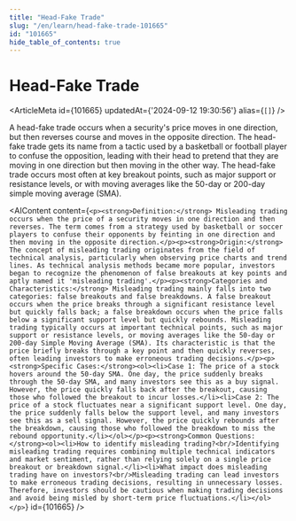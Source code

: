 ```yaml
---
title: "Head-Fake Trade"
slug: "/en/learn/head-fake-trade-101665"
id: "101665"
hide_table_of_contents: true
---
```



# Head-Fake Trade

<ArticleMeta id={101665} updatedAt={'2024-09-12 19:30:56'} alias={`[]`} />
<div className='border-solid border-b border-t-0 my-4 border-[var(--ifm-color-gray-300)]' />

A head-fake trade occurs when a security's price moves in one direction, but then reverses course and moves in the opposite direction. The head-fake trade gets its name from a tactic used by a basketball or football player to confuse the opposition, leading with their head to pretend that they are moving in one direction but then moving in the other way. The head-fake trade occurs most often at key breakout points, such as major support or resistance levels, or with moving averages like the 50-day or 200-day simple moving average (SMA).

<AIContent content={`<p><strong>Definition:</strong> Misleading trading occurs when the price of a security moves in one direction and then reverses. The term comes from a strategy used by basketball or soccer players to confuse their opponents by feinting in one direction and then moving in the opposite direction.</p><p><strong>Origin:</strong> The concept of misleading trading originates from the field of technical analysis, particularly when observing price charts and trend lines. As technical analysis methods became more popular, investors began to recognize the phenomenon of false breakouts at key points and aptly named it 'misleading trading'.</p><p><strong>Categories and Characteristics:</strong> Misleading trading mainly falls into two categories: false breakouts and false breakdowns. A false breakout occurs when the price breaks through a significant resistance level but quickly falls back; a false breakdown occurs when the price falls below a significant support level but quickly rebounds. Misleading trading typically occurs at important technical points, such as major support or resistance levels, or moving averages like the 50-day or 200-day Simple Moving Average (SMA). Its characteristic is that the price briefly breaks through a key point and then quickly reverses, often leading investors to make erroneous trading decisions.</p><p><strong>Specific Cases:</strong><ol><li>Case 1: The price of a stock hovers around the 50-day SMA. One day, the price suddenly breaks through the 50-day SMA, and many investors see this as a buy signal. However, the price quickly falls back after the breakout, causing those who followed the breakout to incur losses.</li><li>Case 2: The price of a stock fluctuates near a significant support level. One day, the price suddenly falls below the support level, and many investors see this as a sell signal. However, the price quickly rebounds after the breakdown, causing those who followed the breakdown to miss the rebound opportunity.</li></ol></p><p><strong>Common Questions:</strong><ol><li>How to identify misleading trading?<br/>Identifying misleading trading requires combining multiple technical indicators and market sentiment, rather than relying solely on a single price breakout or breakdown signal.</li><li>What impact does misleading trading have on investors?<br/>Misleading trading can lead investors to make erroneous trading decisions, resulting in unnecessary losses. Therefore, investors should be cautious when making trading decisions and avoid being misled by short-term price fluctuations.</li></ol></p>`} id={101665} />
